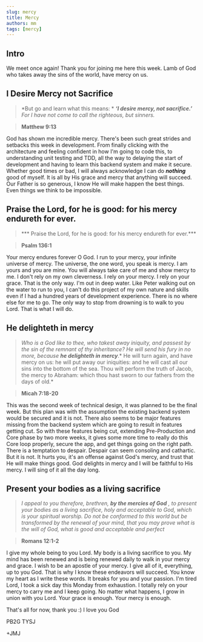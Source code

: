 ```yaml
---
slug: mercy
title: Mercy
authors: mm
tags: [mercy]
---
```


## Intro

We meet once again! Thank you for joining me here this week. 
Lamb of God who takes away the sins of the world, have mercy on us. 

## I Desire Mercy not Sacrifice

> *But go and learn what this means: * ***‘I desire mercy, not sacrifice.’*** *For I have not come to call the righteous, but sinners.*

> **Matthew 9:13**

God has shown me incredible mercy. There's been such great strides and setbacks this week in development. 
From finally clicking with the architecture and feeling confident in how I'm going to code this, to understanding unit testing
and TDD, all the way to delaying the start of development and having to learn this backend system and make it secure.
Whether good times or bad, I will always acknowledge I can do ***nothing*** good of myself. It is all by His grace and mercy that anything
will succeed. Our Father is so generous, I know He will make happen the best things. Even things we think to be impossible. 

## Praise the Lord, for he is good: for his mercy endureth for ever.

> *** Praise the Lord, for he is good: for his mercy endureth for ever.***

> **Psalm 136:1** 

Your mercy endures forever O God. I run to your mercy, your infinite universe of mercy. The universe, the one word, you speak is mercy.
I am yours and you are mine. You will always take care of me and show mercy to me. I don't rely on my own cleverness. I rely on your mercy.
I rely on your grace. That is the only way. I'm out in deep water. Like Peter walking out on the water to run to you, I can't do this project
of my own nature and skills even if I had a hundred years of development experience. There is no where else for me to go. 
The only way to stop from drowning is to walk to you Lord. That is what I will do. 

## He delighteth in mercy

> *Who is a God like to thee, who takest away iniquity, and passest by the sin of the remnant of thy inheritance? 
He will send his fury in no more, because* ***he delighteth in mercy***.*
He will turn again, and have mercy on us: he will put away our iniquities: and he will cast all our sins into the bottom of the sea.
Thou wilt perform the truth of Jacob, the mercy to Abraham: which thou hast sworn to our fathers from the days of old.*

> **Micah 7:18-20**

This was the second week of technical design, it was planned to be the final week. But this plan was with the assumption the existing
backend system would be secured and it is not. There also seems to be major features missing from the backend system which are going to result
in features getting cut. So with these features being cut, extending Pre-Production and Core phase by two more weeks, it gives some more time
to really do this Core loop properly, secure the app, and get things going on the right path. There is a temptation to despair. Despair
can seem consoling and cathartic. But it is not. It hurts you, it's an offense against God's mercy, and trust that He will make things good.
God delights in mercy and I will be faithful to His mercy. I will sing of it all the day long. 

## Present your bodies as a living sacrifice

> *I appeal to you therefore, brethren,* ***by the mercies of God*** *, 
to present your bodies as a living sacrifice, holy and acceptable to God, which is your spiritual worship. 
Do not be conformed to this world but be transformed by the renewal of your mind, 
that you may prove what is the will of God, what is good and acceptable and perfect*

> **Romans 12:1-2**

I give my whole being to you Lord. My body is a living sacrifice to you. My mind has been renewed and is being renewed daily to walk 
in your mercy and grace. I wish to be an apostle of your mercy. I give all of it, everything, up to you God. That is why I know these
endeavors will succeed. You know my heart as I write these words. It breaks for you and your passion. I'm tired Lord, I took a sick day
this Monday from exhaustion. I totally rely on your mercy to carry me and I keep going. No matter what happens, I grow in union with you Lord.
Your grace is enough. Your mercy is enough. 

 That's all for now, thank you :) I love you God

 PB2G TYSJ

 +JMJ